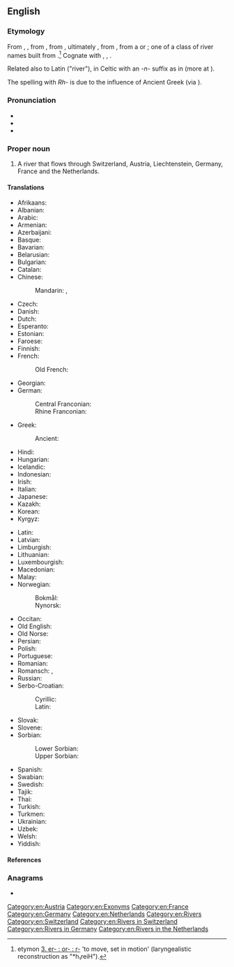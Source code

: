 {{also|rhine}}
==English==
{{wikipedia}}

===Etymology===
From {{inh|en|enm|Rine}}, {{m|enm|Ryne}}, from {{inh|en|ang|Rīn|t=the Rhine}}, from {{der|en|gmh|-}}, ultimately {{der|en|gem-pro|*Rīnaz}}, from {{der|en|cel-gau|Rēnos}}, from a {{w|Pre-Celtic}} or {{der|en|cel-pro|*Reinos}}; one of a class of river names built from {{der|en|ine-pro|*h₃reyH-||to move, flow, run}}.<ref>{{R:ine:IEW|326}} etymon [http://www.utexas.edu/cola/centers/lrc/ielex/R/P0498.html 3. er- : or- : r-] 'to move, set in motion' (laryngealistic reconstruction as "*h₁reiH").</ref> Cognate with {{cog|goh|Rīn}} {{gloss|"the Rhine"; > {{cog|de|Rhein}}}}, {{cog|non|Rín|t=the Rhine}}, {{cog|nl|Rijn|t=the Rhine}}.

Related also to Latin {{m|la|rivus}} ("river"), in Celtic with an ''-n-'' suffix as in {{cog|sga|rían|rīan|run}} (more at {{m|en|run}}).

The spelling with ''Rh-'' is due to the influence of Ancient Greek {{m|grc|Ῥῆνος}} (via  {{der|en|fr|Rhin}}).

===Pronunciation===
* {{IPA|en|/ɹaɪn/}}
* {{audio|en|en-us-Rhine.ogg|Audio (US)}}
* {{rhymes|en|aɪn}}

===Proper noun===
{{en-proper noun|head=the Rhine}}

# A river that flows through Switzerland, Austria, Liechtenstein, Germany, France and the Netherlands.

====Translations====
{{trans-top|river that flows through Europe}}
* Afrikaans: {{t|af|Ryn}}
* Albanian: {{t|sq|Rhein}}
* Arabic: {{t|ar|نَهْر اَلرَّايْن|m|tr=nahr ar-rayn}}
* Armenian: {{t|hy|Հռենոս}}
* Azerbaijani: {{t+|az|Reyn}}
* Basque: {{t|eu|Rhin}}
* Bavarian: {{t|bar|Rhein}}
* Belarusian: {{t|be|Рэйн|m}}
* Bulgarian: {{t|bg|Рейн|m}}
* Catalan: {{t|ca|Rin|m}}
* Chinese:
*: Mandarin: {{t+|cmn|萊茵河|sc=Hani}}, {{t+|cmn|莱茵河|tr=Láiyīn hé|sc=Hani}}
* Czech: {{t+|cs|Rýn|m}}
* Danish: {{t+|da|Rhinen}}
* Dutch: {{t+|nl|Rijn|m}}
* Esperanto: {{t|eo|Rejno}}
* Estonian: {{t|et|Rein}}
* Faroese: {{t|fo|Rín|f}}
* Finnish: {{t+|fi|Rein}}
* French: {{t+|fr|Rhin|m}}
*: Old French: {{t|fro|Rin|m}}
* Georgian: {{t|ka|რაინი}}
* German: {{t+|de|Rhein|m}}
*: Central Franconian: {{t|gmw-cfr|Rhing|m}}
*: Rhine Franconian: {{t|gmw-rfr|Rhoi}} {{qualifier|Palatine}}
* Greek: {{t+|el|Ρήνος|m}}
*: Ancient: {{t|grc|Ῥῆνος|m}}
* Hindi: {{t|hi|राइन}}
* Hungarian: {{t+|hu|Rajna}}
* Icelandic: {{t+|is|Rín|f}}
* Indonesian: {{t|id|Rhein}}
* Irish: {{t|ga|Réin|f|alt=An Réin}}
* Italian: {{t+|it|Reno|m}}
* Japanese: {{t|ja|ライン川|tr=Rain-gawa|sc=Jpan}}
* Kazakh: {{t|kk|Рейн}}
* Korean: {{t|ko|^라인 강}}
* Kyrgyz: {{t|ky|Рейн}}
{{trans-mid}}
* Latin: {{t+|la|Rhēnus}}
* Latvian: {{t|lv|Reina|f}}
* Limburgish: {{t+|li|Rien}}
* Lithuanian: {{t|lt|Reinas|m}}
* Luxembourgish: {{t|lb|Rhäin|m}}
* Macedonian: {{t|mk|Ра́јна|f}}
* Malay: {{t|ms|Rhine}}
* Norwegian:
*: Bokmål: {{t|nb|Rhinen}}
*: Nynorsk: {{t|nn|Rhinen}}
* Occitan: {{t|oc|Ren|m}}
* Old English: {{t|ang|Rīn|m|f}}
* Old Norse: {{t|non|Rín|f}}
* Persian: {{t+|fa|راین|tr=râyn}}
* Polish: {{t+|pl|Ren|m}}
* Portuguese: {{t|pt|Reno|m}}
* Romanian: {{t+|ro|Rin|m}}
* Romansch: {{t|rm|Rain|m}}, {{t|rm|Rein|m}}
* Russian: {{t+|ru|Рейн|m}}
* Serbo-Croatian:
*: Cyrillic: {{t|sh|Рајна|f}}
*: Latin: {{t+|sh|Rajna|f}}
* Slovak: {{t|sk|Rýn}}
* Slovene: {{t+|sl|Ren|m}}
* Sorbian:
*: Lower Sorbian: {{t|dsb|Ryn|m}}
*: Upper Sorbian: {{t|hsb|Ryn|m}}
* Spanish: {{t|es|Rin|m}}
* Swabian: {{t|swg|Rei}}
* Swedish: {{t+|sv|Rhen}}
* Tajik: {{t|tg|Рейн}}
* Thai: {{t|th|ไรน์|tr=rái}}
* Turkish: {{t+|tr|Ren}}
* Turkmen: {{t|tk|Reýn}}
* Ukrainian: {{t|uk|Рейн|m}}
* Uzbek: {{t|uz|Reyn}}
* Welsh: {{t|cy|Rhein}}
* Yiddish: {{t|yi|ריין|m}}
{{trans-bottom}}

====References====
<references/>

===Anagrams===
* {{anagrams|en|a=ehinr|Hiner|Hiren|rhein}}

[[Category:en:Austria]]
[[Category:en:Exonyms]]
[[Category:en:France]]
[[Category:en:Germany]]
[[Category:en:Netherlands]]
[[Category:en:Rivers]]
[[Category:en:Switzerland]]
[[Category:en:Rivers in Switzerland]]
[[Category:en:Rivers in Germany]]
[[Category:en:Rivers in the Netherlands]]